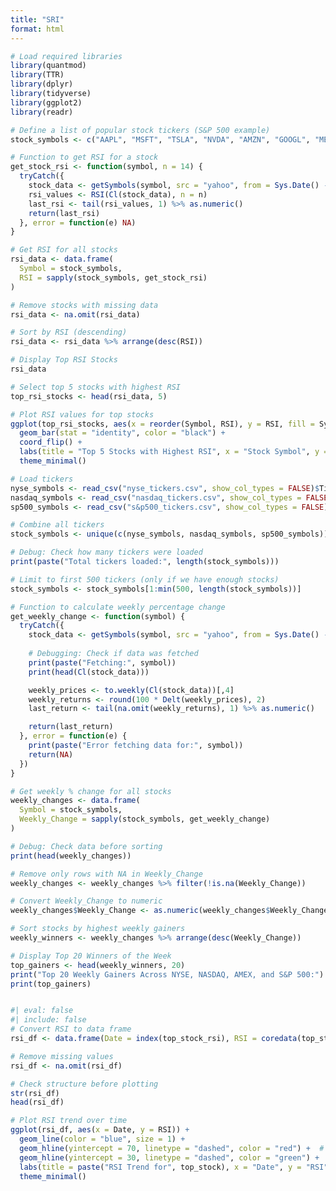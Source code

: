 ```yaml
---
title: "SRI"
format: html
---
```


```r

# Load required libraries
library(quantmod)
library(TTR)
library(dplyr)
library(tidyverse)
library(ggplot2)
library(readr)
```

```r
# Define a list of popular stock tickers (S&P 500 example)
stock_symbols <- c("AAPL", "MSFT", "TSLA", "NVDA", "AMZN", "GOOGL", "META", "NFLX", "AMD", "BABA")

# Function to get RSI for a stock
get_stock_rsi <- function(symbol, n = 14) {
  tryCatch({
    stock_data <- getSymbols(symbol, src = "yahoo", from = Sys.Date() - 90, auto.assign = FALSE)
    rsi_values <- RSI(Cl(stock_data), n = n)
    last_rsi <- tail(rsi_values, 1) %>% as.numeric()
    return(last_rsi)
  }, error = function(e) NA)
}

# Get RSI for all stocks
rsi_data <- data.frame(
  Symbol = stock_symbols,
  RSI = sapply(stock_symbols, get_stock_rsi)
)

# Remove stocks with missing data
rsi_data <- na.omit(rsi_data)

# Sort by RSI (descending)
rsi_data <- rsi_data %>% arrange(desc(RSI))

# Display Top RSI Stocks
rsi_data
```

```r
# Select top 5 stocks with highest RSI
top_rsi_stocks <- head(rsi_data, 5)

# Plot RSI values for top stocks
ggplot(top_rsi_stocks, aes(x = reorder(Symbol, RSI), y = RSI, fill = Symbol)) +
  geom_bar(stat = "identity", color = "black") +
  coord_flip() +
  labs(title = "Top 5 Stocks with Highest RSI", x = "Stock Symbol", y = "RSI Value") +
  theme_minimal()
```

```r
# Load tickers
nyse_symbols <- read_csv("nyse_tickers.csv", show_col_types = FALSE)$Ticker
nasdaq_symbols <- read_csv("nasdaq_tickers.csv", show_col_types = FALSE)$Ticker
sp500_symbols <- read_csv("s&p500_tickers.csv", show_col_types = FALSE)$Ticker

# Combine all tickers
stock_symbols <- unique(c(nyse_symbols, nasdaq_symbols, sp500_symbols))

# Debug: Check how many tickers were loaded
print(paste("Total tickers loaded:", length(stock_symbols)))

# Limit to first 500 tickers (only if we have enough stocks)
stock_symbols <- stock_symbols[1:min(500, length(stock_symbols))]

# Function to calculate weekly percentage change
get_weekly_change <- function(symbol) {
  tryCatch({
    stock_data <- getSymbols(symbol, src = "yahoo", from = Sys.Date() - 90, auto.assign = FALSE)
    
    # Debugging: Check if data was fetched
    print(paste("Fetching:", symbol))
    print(head(Cl(stock_data)))

    weekly_prices <- to.weekly(Cl(stock_data))[,4]  
    weekly_returns <- round(100 * Delt(weekly_prices), 2)
    last_return <- tail(na.omit(weekly_returns), 1) %>% as.numeric()

    return(last_return)
  }, error = function(e) {
    print(paste("Error fetching data for:", symbol))
    return(NA)
  })
}

# Get weekly % change for all stocks
weekly_changes <- data.frame(
  Symbol = stock_symbols,
  Weekly_Change = sapply(stock_symbols, get_weekly_change)
)

# Debug: Check data before sorting
print(head(weekly_changes))

# Remove only rows with NA in Weekly_Change
weekly_changes <- weekly_changes %>% filter(!is.na(Weekly_Change))

# Convert Weekly_Change to numeric
weekly_changes$Weekly_Change <- as.numeric(weekly_changes$Weekly_Change)

# Sort stocks by highest weekly gainers
weekly_winners <- weekly_changes %>% arrange(desc(Weekly_Change))

# Display Top 20 Winners of the Week
top_gainers <- head(weekly_winners, 20)
print("Top 20 Weekly Gainers Across NYSE, NASDAQ, AMEX, and S&P 500:")
print(top_gainers)
```

```r

```

```r
#| eval: false
#| include: false
# Convert RSI to data frame
rsi_df <- data.frame(Date = index(top_stock_rsi), RSI = coredata(top_stock_rsi))

# Remove missing values
rsi_df <- na.omit(rsi_df)

# Check structure before plotting
str(rsi_df)
head(rsi_df)

# Plot RSI trend over time
ggplot(rsi_df, aes(x = Date, y = RSI)) +
  geom_line(color = "blue", size = 1) +
  geom_hline(yintercept = 70, linetype = "dashed", color = "red") +  # Overbought
  geom_hline(yintercept = 30, linetype = "dashed", color = "green") +  # Oversold
  labs(title = paste("RSI Trend for", top_stock), x = "Date", y = "RSI") +
  theme_minimal()
```
